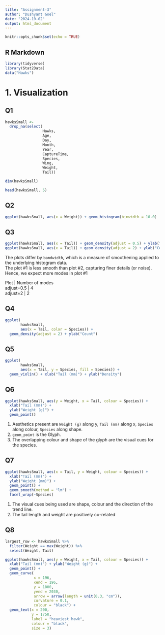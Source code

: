 ```yaml
---
title: "Assignment-3"
author: "Dushyant Goel"
date: "2024-10-02"
output: html_document
---
```


```r
knitr::opts_chunk$set(echo = TRUE)
```

## R Markdown

```r
library(tidyverse)
library(Stat2Data)
data("Hawks")
```

# 1. Visualization

## Q1

```r
hawksSmall <-
  drop_na(select(
                 Hawks,
                 Age,
                 Day,
                 Month,
                 Year,
                 CaptureTime,
                 Species,
                 Wing,
                 Weight,
                 Tail))
```

```r
dim(hawksSmall)
```

```r
head(hawksSmall, 5)
```
## Q2

```r
ggplot(hawksSmall, aes(x = Weight)) + geom_histogram(binwidth = 10.0)
```

## Q3

```r
ggplot(hawksSmall, aes(x = Tail)) + geom_density(adjust = 0.5) + ylab("Count")
ggplot(hawksSmall, aes(x = Tail)) + geom_density(adjust = 2) + ylab("Count")
```

The plots differ by `bandwidth`, which is a measure of smoothening applied to the underlying histogram data.\
The plot #1 is less smooth than plot #2, capturing finer details (or noise).\
Hence, we expect more modes in plot #1\

Plot | Number of modes \
adjust=0.5 | 4 \
adjust=2 | 2 \

## Q4
```r
ggplot(
       hawksSmall,
       aes(x = Tail, color = Species)) +
  geom_density(adjust = 2) + ylab("Count")
```

## Q5

```r
ggplot(
       hawksSmall,
       aes(x = Tail, y = Species, fill = Species)) +
  geom_violin() + xlab("Tail (mm)") + ylab("Density")
```

## Q6

```r
ggplot(hawksSmall, aes(y = Weight, x = Tail, colour = Species)) +
  xlab("Tail (mm)") +
  ylab("Weight (g)") +
  geom_point()
```

1. Aesthetics present are `Weight (g)` along y, `Tail (mm)` along x, `Species` along colour, `Species` along shape.
2. `geom_point` is the Glyph.
3. The overlapping colour and shape of the glyph are the visual cues for the species.

## Q7
```r
ggplot(hawksSmall, aes(x = Tail, y = Weight, colour = Species)) +
  xlab("Tail (mm)") +
  ylab("Weight (mm)") +
  geom_point() +
  geom_smooth(method = "lm") +
  facet_wrap(~Species)
```

1. The visual cues being used are shape, colour and the direction of the trend line.
2. The tail length and weight are positively co-related


## Q8
```r
largest_row <- hawksSmall %>%
  filter(Weight == max(Weight)) %>%
  select(Weight, Tail)
```

```r
ggplot(hawksSmall, aes(y = Weight, x = Tail, colour = Species)) +
  xlab("Tail (mm)") + ylab("Weight (g)") +
  geom_point() +
  geom_curve(
             x = 196,
             xend = 196,
             y = 1800,
             yend = 2030,
             arrow = arrow(length = unit(0.3, "cm")),
             curvature = 0.1,
             colour = "black") +
  geom_text(x = 200,
            y = 1750,
            label = "heaviest hawk",
            colour = "black",
            size = 3)
```



